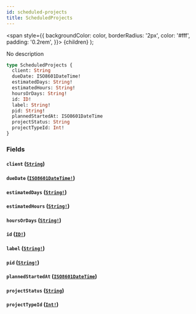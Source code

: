 ```yaml
---
id: scheduled-projects
title: ScheduledProjects
---
```


<span
style={{
      backgroundColor: color,
      borderRadius: '2px',
      color: '#fff',
      padding: '0.2rem',
    }}>
{children}
</span>
);

No description

```graphql
type ScheduledProjects {
  client: String
  dueDate: ISO8601DateTime!
  estimatedDays: String!
  estimatedHours: String!
  hoursOrDays: String!
  id: ID!
  label: String!
  pid: String!
  plannedStartedAt: ISO8601DateTime
  projectStatus: String
  projectTypeId: Int!
}
```

### Fields

#### `client` ([`String`](/api/graphql/documentation/scalars/string))

#### `dueDate` ([`ISO8601DateTime!`](/api/graphql/documentation/scalars/iso-8601-date-time))

#### `estimatedDays` ([`String!`](/api/graphql/documentation/scalars/string))

#### `estimatedHours` ([`String!`](/api/graphql/documentation/scalars/string))

#### `hoursOrDays` ([`String!`](/api/graphql/documentation/scalars/string))

#### `id` ([`ID!`](/api/graphql/documentation/scalars/id))

#### `label` ([`String!`](/api/graphql/documentation/scalars/string))

#### `pid` ([`String!`](/api/graphql/documentation/scalars/string))

#### `plannedStartedAt` ([`ISO8601DateTime`](/api/graphql/documentation/scalars/iso-8601-date-time))

#### `projectStatus` ([`String`](/api/graphql/documentation/scalars/string))

#### `projectTypeId` ([`Int!`](/api/graphql/documentation/scalars/int))
